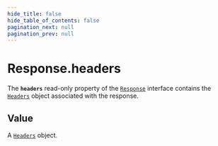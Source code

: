 ```yaml
---
hide_title: false
hide_table_of_contents: false
pagination_next: null
pagination_prev: null
---
```

# Response.headers

The **`headers`** read-only property of the
[`Response`](../../../globals/Response/Response.mdx) interface contains the [`Headers`](../../../globals/Headers/Headers.mdx) object associated
with the response.

## Value

A [`Headers`](../../Headers/Headers.mdx) object.
